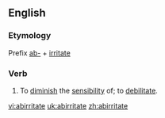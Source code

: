 ==English==

===Etymology===
Prefix [[ab-]] + [[irritate]]

===Verb===
{{en-verb|abirritat|ing}}

# {{transitive|medicine}} To [[diminish]] the [[sensibility]] of; to [[debilitate]].

[[vi:abirritate]]
[[uk:abirritate]]
[[zh:abirritate]]